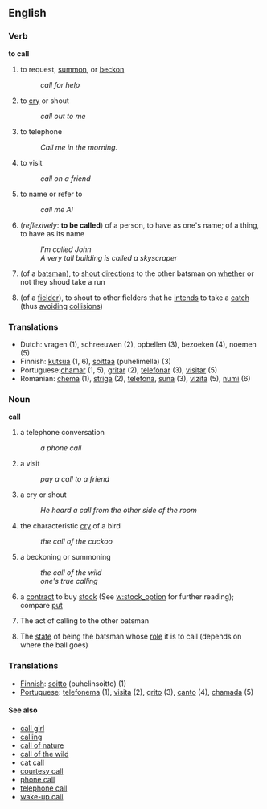 ==English==
===Verb===
'''to call'''

# to request, [[summon]], or [[beckon]]
#: ''call for help''
# to [[cry]] or shout
#: ''call out to me''
# to telephone
#: ''Call me in the morning.''
# to visit
#: ''call on a friend''
# to name or refer to
#: ''call me Al''
# (''reflexively'': '''to be called''') of a person, to have as one's name; of a thing, to have as its name
#: ''I'm called John''
#: ''A very tall building is called a skyscraper''
#{{Cricket}} (of a [[batsman]]), to [[shout]] [[directions]] to the other batsman on [[whether]] or not they shoud take a run
#{{Cricket}} (of a [[fielder]]), to shout to other fielders that he [[intend]]s to take a [[catch]] (thus [[avoid]]ing [[collision]]s)

===Translations===
*Dutch: vragen (1), schreeuwen (2), opbellen (3), bezoeken (4), noemen (5)
*Finnish: [[kutsua]] (1, 6), [[soittaa]] (puhelimella) (3)
*Portuguese:[[chamar]] (1, 5), [[gritar]] (2), [[telefonar]] (3), [[visitar]] (5)
*Romanian: [[chema]] (1), [[striga]] (2), [[telefona]], [[suna]] (3), [[vizita]] (5), [[numi]] (6)
===Noun===
'''call'''
# a telephone conversation
#: ''a phone call''
# a visit
#: ''pay a call to a friend''
# a cry or shout
#: ''He heard a call from the other side of the room''
# the characteristic [[cry]] of a bird
#: ''the call of the cuckoo''
# a beckoning or summoning
#: ''the call of the wild''
#: ''one's true calling''
# a [[contract]] to buy [[stock]] (See [[w:stock_option]] for further reading); compare [[put]]
#{{Cricket}} The act of calling to the other batsman
#{{Cricket}} The [[state]] of being the batsman whose [[role]] it is to call (depends on where the ball goes)

===Translations===

*[[Finnish]]: [[soitto]] (puhelinsoitto) (1)
*[[Portuguese]]: [[telefonema]] (1), [[visita]] (2), [[grito]] (3), [[canto]] (4), [[chamada]] (5)

====See also====
*[[call girl]]
*[[calling]]
*[[call of nature]]
*[[call of the wild]]
*[[cat call]]
*[[courtesy call]]
*[[phone call]]
*[[telephone call]]
*[[wake-up call]]
